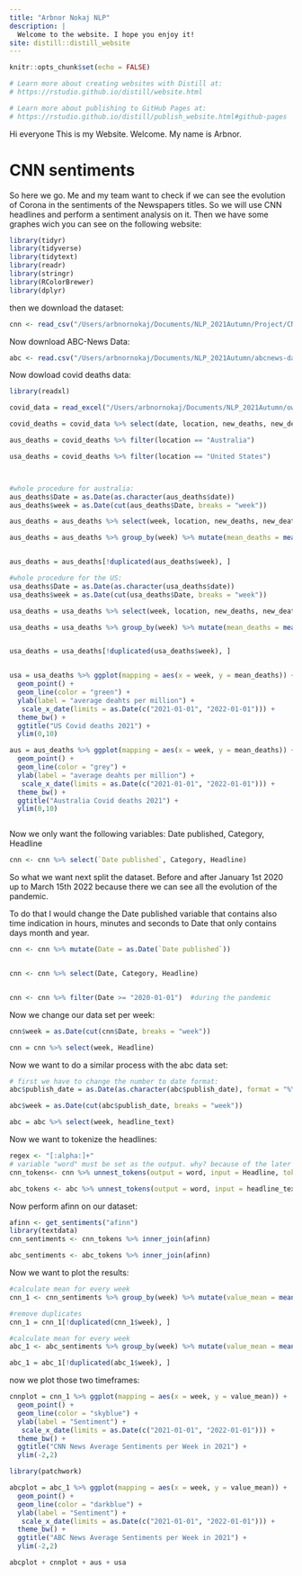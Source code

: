 ```yaml
---
title: "Arbnor Nokaj NLP"
description: |
  Welcome to the website. I hope you enjoy it!
site: distill::distill_website
---
```


```r
knitr::opts_chunk$set(echo = FALSE)

# Learn more about creating websites with Distill at:
# https://rstudio.github.io/distill/website.html

# Learn more about publishing to GitHub Pages at:
# https://rstudio.github.io/distill/publish_website.html#github-pages

```

Hi everyone This is my Website. Welcome. My name is Arbnor.


# CNN sentiments

So here we go. Me and my team want to check if we can see the evolution of Corona in the sentiments of the Newspapers titles. So we will use CNN headlines and perform a sentiment analysis on it. Then we have some graphes wich you can see on the following website: 


```r
library(tidyr)
library(tidyverse)
library(tidytext)
library(readr)
library(stringr)
library(RColorBrewer)
library(dplyr)

```


then we download the dataset:

```r
cnn <- read_csv("/Users/arbnornokaj/Documents/NLP_2021Autumn/Project/CNN_Articels_clean.csv")
```
Now download ABC-News Data:
```r
abc <- read.csv("/Users/arbnornokaj/Documents/NLP_2021Autumn/abcnews-date-text.csv")
```


Now dowload covid deaths data:

```r
library(readxl)

covid_data = read_excel("/Users/arbnornokaj/Documents/NLP_2021Autumn/owid-covid-data.xlsx")

covid_deaths = covid_data %>% select(date, location, new_deaths, new_deaths_smoothed, new_deaths_per_million, new_deaths_smoothed_per_million)

aus_deaths = covid_deaths %>% filter(location == "Australia")

usa_deaths = covid_deaths %>% filter(location == "United States")



#whole procedure for australia:
aus_deaths$Date = as.Date(as.character(aus_deaths$date))
aus_deaths$week = as.Date(cut(aus_deaths$Date, breaks = "week"))

aus_deaths = aus_deaths %>% select(week, location, new_deaths, new_deaths_smoothed, new_deaths_per_million, new_deaths_smoothed_per_million)

aus_deaths = aus_deaths %>% group_by(week) %>% mutate(mean_deaths = mean(new_deaths_per_million))


aus_deaths = aus_deaths[!duplicated(aus_deaths$week), ]

#whole procedure for the US:
usa_deaths$Date = as.Date(as.character(usa_deaths$date))
usa_deaths$week = as.Date(cut(usa_deaths$Date, breaks = "week"))

usa_deaths = usa_deaths %>% select(week, location, new_deaths, new_deaths_smoothed, new_deaths_per_million, new_deaths_smoothed_per_million)

usa_deaths = usa_deaths %>% group_by(week) %>% mutate(mean_deaths = mean(new_deaths_per_million))


usa_deaths = usa_deaths[!duplicated(usa_deaths$week), ]


usa = usa_deaths %>% ggplot(mapping = aes(x = week, y = mean_deaths)) +
  geom_point() +
  geom_line(color = "green") +
  ylab(label = "average deahts per million") +
   scale_x_date(limits = as.Date(c("2021-01-01", "2022-01-01"))) +
  theme_bw() +
  ggtitle("US Covid deaths 2021") +
  ylim(0,10)

aus = aus_deaths %>% ggplot(mapping = aes(x = week, y = mean_deaths)) +
  geom_point() +
  geom_line(color = "grey") +
  ylab(label = "average deahts per million") +
   scale_x_date(limits = as.Date(c("2021-01-01", "2022-01-01"))) +
  theme_bw() +
  ggtitle("Australia Covid deaths 2021") +
  ylim(0,10)



```




Now we only want the following variables: Date published, Category, Headline

```r
cnn <- cnn %>% select(`Date published`, Category, Headline)
```



So what we want next split the dataset. Before and after January 1st 2020 up to March 15th 2022 because there we can see all the evolution of the pandemic.

To do that I would change the Date published variable that contains also time indication in hours, minutes and seconds to Date that only contains days month and year.

```r
cnn <- cnn %>% mutate(Date = as.Date(`Date published`))


cnn <- cnn %>% select(Date, Category, Headline)


cnn <- cnn %>% filter(Date >= "2020-01-01")  #during the pandemic


```
Now we change our data set per week:

```r
cnn$week = as.Date(cut(cnn$Date, breaks = "week"))

cnn = cnn %>% select(week, Headline)
```


Now we want to do a similar process with the abc data set:

```r
# first we have to change the number to date format:
abc$publish_date = as.Date(as.character(abc$publish_date), format = "%Y%m%d")

abc$week = as.Date(cut(abc$publish_date, breaks = "week"))

abc = abc %>% select(week, headline_text)
```






Now we want to tokenize the headlines:


```r
regex <- "[:alpha:]+"
# variable "word" must be set as the output. why? because of the later used command inner_join(). In order to combine two datasets inner_join() needs the same column in both datasets. In afinn the column where the words are listed is called "word". So we set the same name in our dataset.
cnn_tokens<- cnn %>% unnest_tokens(output = word, input = Headline, token = "regex")

abc_tokens <- abc %>% unnest_tokens(output = word, input = headline_text, token = "regex")
```

Now perform afinn on our dataset:

```r
afinn <- get_sentiments("afinn")
library(textdata)
cnn_sentiments <- cnn_tokens %>% inner_join(afinn)

abc_sentiments <- abc_tokens %>% inner_join(afinn)
```




Now we want to plot the results:

```r

#calculate mean for every week
cnn_1 <- cnn_sentiments %>% group_by(week) %>% mutate(value_mean = mean(value)) %>% select(week, value_mean)

#remove duplicates
cnn_1 = cnn_1[!duplicated(cnn_1$week), ]

#calculate mean for every week
abc_1 <- abc_sentiments %>% group_by(week) %>% mutate(value_mean = mean(value)) %>% select(week, value_mean)

abc_1 = abc_1[!duplicated(abc_1$week), ]
```


now we plot those two timeframes:

```r


cnnplot = cnn_1 %>% ggplot(mapping = aes(x = week, y = value_mean)) +
  geom_point() +
  geom_line(color = "skyblue") +
  ylab(label = "Sentiment") +
   scale_x_date(limits = as.Date(c("2021-01-01", "2022-01-01"))) +
  theme_bw() +
  ggtitle("CNN News Average Sentiments per Week in 2021") +
  ylim(-2,2)

library(patchwork)

abcplot = abc_1 %>% ggplot(mapping = aes(x = week, y = value_mean)) +
  geom_point() +
  geom_line(color = "darkblue") +
  ylab(label = "Sentiment") +
   scale_x_date(limits = as.Date(c("2021-01-01", "2022-01-01"))) +
  theme_bw() +
  ggtitle("ABC News Average Sentiments per Week in 2021") +
  ylim(-2,2)

abcplot + cnnplot + aus + usa
```


